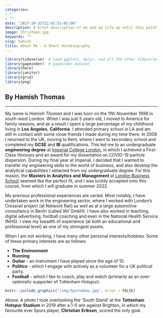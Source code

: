```yaml
---
categories:
- ""
- ""
date: "2017-10-31T22:42:51-05:00"
description: A brief description of me and my life up until this point. This isection also includes information about some of my hobbies and personal interests.
image: Christmas.jpg
keywords: ""
slug: hamish
title: About Me - A Short Autobiography.
---
```


```r
library(tidyverse)  # Load ggplot2, dplyr, and all the other tidyverse packages
library(gapminder)  # gapminder dataset
library(here)
library(janitor)
library(grid)
library(png)
```


## By Hamish Thomas
***
My name is *Hamish* *Thomas* and I was born on the 11th November 1998 in south-west London. When I was just 5 years old, I moved to America for family reasons, and as a result I spent a large percentage of my childhood living in **Los** **Angeles**, **California**. I attended primary school in LA and am still in contact with some close friends I made during my time there. In 2008 I returned to the UK, moving to Kent, where I went to secondary school and completed my **GCSE** and **IB** qualifications. This led me to an undergraduate **engineering** **degree** at [Imperial College London](https://www.imperial.ac.uk/), in which I achieved a First-Class Honours and an award for my dissertation on COVID-19 particle dispersion. During my final year at Imperial, I decided that I wanted to transfer my engineering skills to the world of business, and also develop the analytical capabilities I obtained from my undergraduate degree. For this reason, the **Masters** **in** **Analytics** **and** **Management** at [London Business School](https://www.london.edu/) seemed like the perfect fit, and I was luckily accepted onto this course, from which I will graduate in summer 2022. 

My previous professional experiences are varied. Most notably, I have undertaken work in the engineering sector, where I worked with London's Crossrail project (at Network Rail) as well as at a large automotive consultancy in Berlin (called IAV GmbH). I have also worked in teaching, digital advertising, football coaching and even in the National Health Service (NHS). I view my breadth of experience (at both an educational and professional level) as one of my strongest assets. 

When I am not working, I have many other personal interests/hobbies. Some of these primary interests are as follows: 

* **The** **Environment** 
* **Running** 
* **Guitar** - an instrument I have played since the age of 10.  
* **Politics** - which I engage with actively as a volunteer for a UK political party.
* **Football** - which I like to coach, play and watch (primarily as an over-optimistic supporter of Tottenham Hotspur). 

```r
knitr::include_graphics("/img/Spurnebau.jpg", error = FALSE)
```
*Above:* A photo I took overlooking the 'South Stand' at the **Tottenham** **Hotspur** **Stadium** in 2019 after a 1-0 win against Brighton, in which my favourite ever Spurs player, **Christian** **Eriksen**, scored the only goal.




